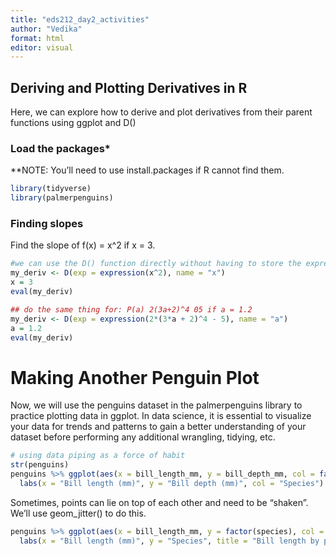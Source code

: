 ```yaml
---
title: "eds212_day2_activities"
author: "Vedika"
format: html
editor: visual
---
```


## Deriving and Plotting Derivatives in R

Here, we can explore how to derive and plot derivatives from their parent functions using ggplot and D()

### Load the packages*
**NOTE: You'll need to use install.packages if R cannot find them.
```r
library(tidyverse)
library(palmerpenguins)
```

### Finding slopes

Find the slope of f(x) = x^2 if x = 3. 

```r
#we can use the D() function directly without having to store the expression in a variable
my_deriv <- D(exp = expression(x^2), name = "x")
x = 3
eval(my_deriv)

## do the same thing for: P(a) 2(3a+2)^4 05 if a = 1.2
my_deriv <- D(exp = expression(2*(3*a + 2)^4 - 5), name = "a")
a = 1.2
eval(my_deriv)
```
# Making Another Penguin Plot
Now, we will use the penguins dataset in the palmerpenguins library to practice plotting data in ggplot. In data science, it is essential to visualize your data for trends and patterns to gain a better understanding of your dataset before performing any additional wrangling, tidying, etc. 

```r
# using data piping as a force of habit
str(penguins)
penguins %>% ggplot(aes(x = bill_length_mm, y = bill_depth_mm, col = factor(species))) + geom_point() + theme_bw() + 
  labs(x = "Bill length (mm)", y = "Bill depth (mm)", col = "Species") + guides(col = F)

```
Sometimes, points can lie on top of each other and need to be "shaken". We'll use geom_jitter() to do this.

```r
penguins %>% ggplot(aes(x = bill_length_mm, y = factor(species), col = factor(species))) + geom_jitter() + theme_bw() + 
  labs(x = "Bill length (mm)", y = "Species", title = "Bill length by penguin species") + guides(col = F)

```












